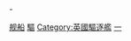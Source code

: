 -
[[Category:第一次世界大戰軍艦|舰船]]
[[Category:英國一戰武器|驅]]
[[Category:英國驅逐艦|Category:英國驅逐艦]]
[[Category:各時期軍艦|一]]